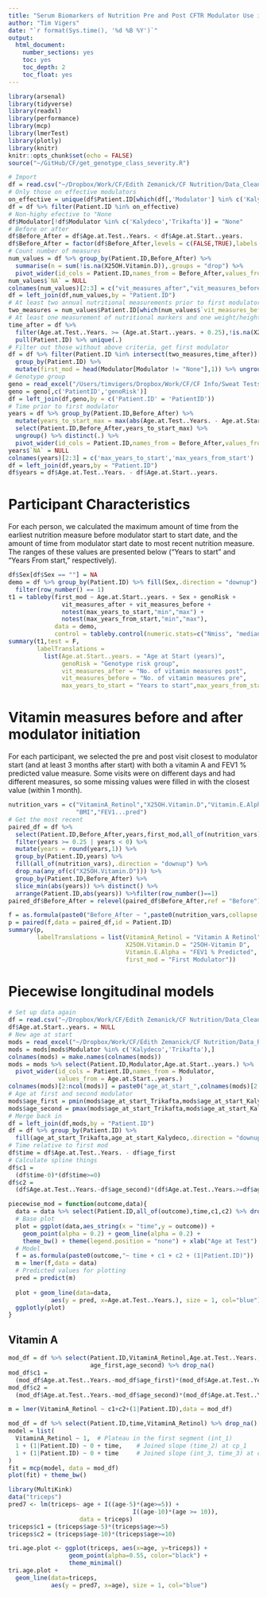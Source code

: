```yaml
---
title: "Serum Biomarkers of Nutrition Pre and Post CFTR Modulator Use in Children with Cystic Fibrosis"
author: "Tim Vigers"
date: "`r format(Sys.time(), '%d %B %Y')`"
output:
  html_document:
    number_sections: yes
    toc: yes
    toc_depth: 2
    toc_float: yes
---
```


```r
library(arsenal)
library(tidyverse)
library(readxl)
library(performance)
library(mcp)
library(lmerTest)
library(plotly)
library(knitr)
knitr::opts_chunk$set(echo = FALSE)
source("~/GitHub/CF/get_genotype_class_severity.R")
```

```r
# Import
df = read.csv("~/Dropbox/Work/CF/Edith Zemanick/CF Nutrition/Data_Cleaned/analysis_dataset.csv",na.strings = "")
# Only those on effective modulators
on_effective = unique(df$Patient.ID[which(df[,'Modulator'] %in% c('Kalydeco','Trikafta'))])
df = df %>% filter(Patient.ID %in% on_effective)
# Non-highy efective to "None
df$Modulator[!df$Modulator %in% c('Kalydeco','Trikafta')] = "None"
# Before or after
df$Before_After = df$Age.at.Test..Years. < df$Age.at.Start..years.
df$Before_After = factor(df$Before_After,levels = c(FALSE,TRUE),labels = c("After","Before"))
# Count number of measures 
num_values = df %>% group_by(Patient.ID,Before_After) %>% 
  summarise(n = sum(!is.na(X25OH.Vitamin.D)),.groups = "drop") %>%
  pivot_wider(id_cols = Patient.ID,names_from = Before_After,values_from = n)
num_values$`NA` = NULL
colnames(num_values)[2:3] = c("vit_measures_after","vit_measures_before")
df = left_join(df,num_values,by = "Patient.ID")
# At least two annual nutritional measurements prior to first modulator start date
two_measures = num_values$Patient.ID[which(num_values$`vit_measures_before` >= 2)]
# At least one measurement of nutritional markers and one weight/height measurement >= three months post-modulator
time_after = df %>% 
  filter(Age.at.Test..Years. >= (Age.at.Start..years. + 0.25),!is.na(X25OH.Vitamin.D)) %>%
  pull(Patient.ID) %>% unique(.)
# Filter out those without above criteria, get first modulator
df = df %>% filter(Patient.ID %in% intersect(two_measures,time_after)) %>%
  group_by(Patient.ID) %>% 
  mutate(first_mod = head(Modulator[Modulator != "None"],1)) %>% ungroup()
# Genotype group
geno = read_excel("/Users/timvigers/Dropbox/Work/CF/CF Info/Sweat Tests from Internal Database_genotype class.xlsx")
geno = geno[,c('PatientID','genoRisk')]
df = left_join(df,geno,by = c('Patient.ID' = 'PatientID'))
# Time prior to first modulator
years = df %>% group_by(Patient.ID,Before_After) %>% 
  mutate(years_to_start_max = max(abs(Age.at.Test..Years. - Age.at.Start..years.))) %>% 
  select(Patient.ID,Before_After,years_to_start_max) %>% 
  ungroup() %>% distinct(.) %>%
  pivot_wider(id_cols = Patient.ID,names_from = Before_After,values_from = years_to_start_max)
years$`NA` = NULL
colnames(years)[2:3] = c('max_years_to_start','max_years_from_start')
df = left_join(df,years,by = "Patient.ID")
df$years = df$Age.at.Test..Years. - df$Age.at.Start..years.
```

# Participant Characteristics

For each person, we calculated the maximum amount of time from the earliest nutrition measure before modulator start to start date, and the amount of time from modulator start date to most recent nutrition measure. The ranges of these values are presented below ("Years to start" and "Years From start," respectively).

```r
df$Sex[df$Sex == ""] = NA
demo = df %>% group_by(Patient.ID) %>% fill(Sex,.direction = "downup") %>% 
  filter(row_number() == 1)
t1 = tableby(first_mod ~ Age.at.Start..years. + Sex + genoRisk + 
               vit_measures_after + vit_measures_before +
               notest(max_years_to_start,"min","max") + 
               notest(max_years_from_start,"min","max"),
             data = demo,
             control = tableby.control(numeric.stats=c("Nmiss", "median", "q1q3"),))
summary(t1,test = F,
        labelTranslations = 
          list(Age.at.Start..years. = "Age at Start (years)",
               genoRisk = "Genotype risk group",
               vit_measures_after = "No. of vitamin measures post",
               vit_measures_before = "No. of vitamin measures pre",
               max_years_to_start = "Years to start",max_years_from_start = "Years From start"))
```

# Vitamin measures before and after modulator initiation

For each participant, we selected the pre and post visit closest to modulator start (and at least 3 months after start) with both a vitamin A and FEV1 % predicted value measure. Some visits were on different days and had different measures, so some missing values were filled in with the closest value (within 1 month). 

```r
nutrition_vars = c("VitaminA_Retinol","X25OH.Vitamin.D","Vitamin.E.Alpha",
                   "BMI","FEV1...pred")
# Get the most recent 
paired_df = df %>% 
  select(Patient.ID,Before_After,years,first_mod,all_of(nutrition_vars)) %>% 
  filter(years >= 0.25 | years < 0) %>%
  mutate(years = round(years,1)) %>%
  group_by(Patient.ID,years) %>%
  fill(all_of(nutrition_vars),.direction = "downup") %>%
  drop_na(any_of(c("X25OH.Vitamin.D"))) %>%
  group_by(Patient.ID,Before_After) %>%
  slice_min(abs(years)) %>% distinct() %>% 
  arrange(Patient.ID,abs(years)) %>%filter(row_number()==1) 
paired_df$Before_After = relevel(paired_df$Before_After,ref = "Before")

f = as.formula(paste0("Before_After ~ ",paste0(nutrition_vars,collapse = "+")))
p = paired(f,data = paired_df,id = Patient.ID)
summary(p,
        labelTranslations = list(VitaminA_Retinol = "Vitamin A Retinol",
                                 X25OH.Vitamin.D = "25OH-Vitamin D",
                                 Vitamin.E.Alpha = "FEV1 % Predicted",
                                 first_mod = "First Modulator"))
```

# Piecewise longitudinal models

```r
# Set up data again
df = read.csv("~/Dropbox/Work/CF/Edith Zemanick/CF Nutrition/Data_Cleaned/analysis_dataset.csv")
df$Age.at.Start..years. = NULL
# New age at start
mods = read_excel("~/Dropbox/Work/CF/Edith Zemanick/CF Nutrition/Data_Raw/Report CFTR Modulators_throughDecember2021.xlsx")
mods = mods[mods$Modulator %in% c('Kalydeco','Trikafta'),]
colnames(mods) = make.names(colnames(mods))
mods = mods %>% select(Patient.ID,Modulator,Age.at.Start..years.) %>% 
  pivot_wider(id_cols = Patient.ID,names_from = Modulator,
              values_from = Age.at.Start..years.)
colnames(mods)[2:ncol(mods)] = paste0("age_at_start_",colnames(mods)[2:ncol(mods)])
# Age at first and second modulator
mods$age_first = pmin(mods$age_at_start_Trikafta,mods$age_at_start_Kalydeco,na.rm = T)
mods$age_second = pmax(mods$age_at_start_Trikafta,mods$age_at_start_Kalydeco)
# Merge back in
df = left_join(df,mods,by = "Patient.ID")
df = df %>% group_by(Patient.ID) %>% 
  fill(age_at_start_Trikafta,age_at_start_Kalydeco,.direction = "downup")
# Time relative to first mod
df$time = df$Age.at.Test..Years. - df$age_first
# Calculate spline things
df$c1 = 
  (df$time-0)*(df$time>=0)
df$c2 = 
  (df$Age.at.Test..Years.-df$age_second)*(df$Age.at.Test..Years.>=df$age_second)
```

```r
piecewise_mod = function(outcome,data){
  data = data %>% select(Patient.ID,all_of(outcome),time,c1,c2) %>% drop_na()
  # Base plot
  plot = ggplot(data,aes_string(x = "time",y = outcome)) + 
    geom_point(alpha = 0.2) + geom_line(alpha = 0.2) +
    theme_bw() + theme(legend.position = "none") + xlab("Age at Test")
  # Model
  f = as.formula(paste0(outcome,"~ time + c1 + c2 + (1|Patient.ID)"))
  m = lmer(f,data = data)
  # Predicted values for plotting
  pred = predict(m)
  
  plot + geom_line(data=data, 
            aes(y = pred, x=Age.at.Test..Years.), size = 1, col="blue") 
  ggplotly(plot)
}
```

## Vitamin A

```r
mod_df = df %>% select(Patient.ID,VitaminA_Retinol,Age.at.Test..Years.,
                       age_first,age_second) %>% drop_na()
mod_df$c1 = 
  (mod_df$Age.at.Test..Years.-mod_df$age_first)*(mod_df$Age.at.Test..Years.>=mod_df$age_first)
mod_df$c2 = 
  (mod_df$Age.at.Test..Years.-mod_df$age_second)*(mod_df$Age.at.Test..Years.>=mod_df$age_second)

m = lmer(VitaminA_Retinol ~ c1+c2+(1|Patient.ID),data = mod_df)
```

```r
mod_df = df %>% select(Patient.ID,time,VitaminA_Retinol) %>% drop_na()
model = list(
  VitaminA_Retinol ~ 1,  # Plateau in the first segment (int_1)
  1 + (1|Patient.ID) ~ 0 + time,    # Joined slope (time_2) at cp_1
  1 + (1|Patient.ID) ~ 0 + time     # Joined slope (int_3, time_3) at cp_2
)
fit = mcp(model, data = mod_df)
plot(fit) + theme_bw()
```

```r
library(MultiKink)
data("triceps")
pred7 <- lm(triceps~ age + I((age-5)*(age>=5)) +
                                   I((age-10)*(age >= 10)),
                    data = triceps)
triceps$c1 = (triceps$age-5)*(triceps$age>=5)
triceps$c2 = (triceps$age-10)*(triceps$age>=10)

tri.age.plot <- ggplot(triceps, aes(x=age, y=triceps)) +
                 geom_point(alpha=0.55, color="black") + 
                 theme_minimal()
tri.age.plot +
  geom_line(data=triceps, 
            aes(y = pred7, x=age), size = 1, col="blue") 
```
